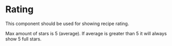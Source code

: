 
<Meta title="Rating" component={Rating} />

# Rating

This component should be used for showing recipe rating.

Max amount of stars is 5 (average). If average is greater than 5 it will always show 5 full stars.

<Props of={Rating} />

<Preview>
  <Story name="Rating">
    <Rating
      amountOfReviews={number('amountOfReviews', 30)}
      average={number('average', 3.5, { min: 0, max: 5 })}
      size={select('size', ["Medium", "Large"], "Medium")}
    />
  </Story>
</Preview>
